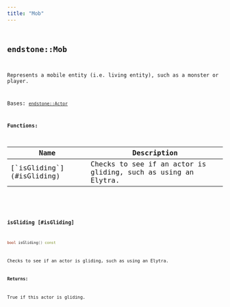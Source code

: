 ```yaml
---
title: "Mob"
---
```


## <code className="doc-symbol doc-symbol-class"/> endstone::Mob

Represents a mobile entity (i.e. living entity), such as a monster or player.


Bases: [`endstone::Actor`](actor)
















**Functions:**

<table>
<thead>
   <tr>
      <th>Name</th>
      <th>Description</th>
   </tr>
</thead>
<tbody>
<tr key="classendstone_1_1_mob_1a7903900a62a82e920230c7fc75ff5ac6">
    <td>[`isGliding`](#isGliding)</td>
    <td>Checks to see if an actor is gliding, such as using an Elytra.</td>
</tr>
</tbody>
</table>

### <code className="doc-symbol doc-symbol-function"/> isGliding [#isGliding]

```cpp
bool isGliding() const
```

Checks to see if an actor is gliding, such as using an Elytra.





**Returns:**

True if this actor is gliding. 





        